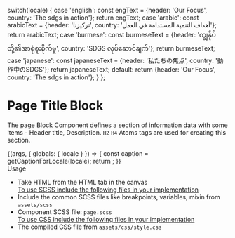 
  switch(locale) {
    case 'english': const engText = {header: 'Our Focus', country: 'The sdgs in action'}; return engText;
    case 'arabic': const arabicText = {header: 'تركيزنا', country: 'أهداف التنمية المستدامة في العمل'}; return arabicText;
    case 'burmese': const burmeseText = {header: 'ကျွန်ုပ်တို့၏အာရုံစူးစိုက်မှု', country: 'SDGS လုပ်ဆောင်ချက်'}; return burmeseText;
    case 'japanese': const japaneseText = {header: '私たちの焦点', country: '動作中のSDGS'}; return japaneseText;
    default:
      return {header: 'Our Focus', country: 'The sdgs in action'};
  }
};

<Meta title="Molecules/Text/Page Block" component={Page} />

<style>{`
  .sbdocs-h1 {
    font-weight: 700;
  }
  .subheading {
    font-weight: 500;
    font-size: 22px;
    color: #161616;
    letter-spacing: 1.5px;
    line-height: 24px;
    margin-bottom: 12px;
    margin-top: 40px;
  }
  .high {
    font-weight: 500;
    font-size: 14px;
    color: #161616;
    line-height: 24px;
    margin-bottom: 12px;
    margin-top: 40px;
  }
  .docblock-code-toggle {
    display: none;
  }
`}</style>

# Page Title Block 

The page Block Component defines a section of information data with some items - Header title, Description. <code>H2</code> <code>H4</code> Atoms tags are used for creating this section.

<Story name="Page Block">
  {(args, { globals: { locale } }) => {
    const caption = getCaptionForLocale(locale);
    return <Page headerText={caption.header} countryText={caption.country}></Page>;
  }}
</Story>

<div className="subheading">Usage</div>

<ul>
<li>Take HTML from the HTML tab in the canvas</li>
<u>To use SCSS include the following files in your implementation</u>
<li>Include the common SCSS files like breakpoints, variables, mixin from <code>assets/scss</code></li>
<li>Component SCSS file: <code>page.scss</code></li>
<u>To use CSS include the following files in your implementation</u>
<li>The compiled CSS file from <code>assets/css/style.css</code></li>
</ul>
